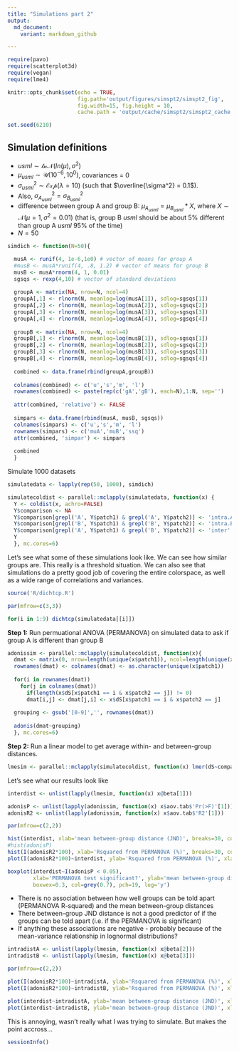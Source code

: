```yaml
---
title: "Simulations part 2"
output:
  md_document:
    variant: markdown_github

---
```


```r
require(pavo)
require(scatterplot3d)
require(vegan)
require(lme4)

knitr::opts_chunk$set(echo = TRUE, 
                      fig.path='output/figures/simspt2/simspt2_fig', 
                      fig.width=15, fig.height = 10,
                      cache.path = 'output/cache/simspt2/simspt2_cache')

set.seed(6210)
```

## Simulation definitions

- $usml \sim \mathcal{lnN}(ln(\mu), \sigma^2)$
- $\mu_{usml} \sim \mathcal{U}(10^{-6},10^0)$, covariances = 0
- $\sigma^2_{usml} \sim \mathcal{Exp}(\lambda = 10)$ (such that $\overline{\sigma^2} = 0.1$).
- Also, $\sigma^2_{A_{usml}} = \sigma^2_{B_{usml}}$
- difference between group A and group B: $\mu_{A_{usml}} = \mu_{B_{usml}}*X$, where $X \sim \mathcal{N}(\mu=1,\sigma^2=0.01)$ (that is, group B _usml_ should be about 5% different than group A _usml_ 95% of the time)
- $N = 50$

```r

simdich <- function(N=50){

  musA <- runif(4, 1e-6,1e0) # vector of means for group A
  #musB <- musA*runif(4, .8, 1.2) # vector of means for group B
  musB <- musA*rnorm(4, 1, 0.01)
  sgsqs <- rexp(4,10) # vector of standard deviations
  
  groupA <- matrix(NA, nrow=N, ncol=4)
  groupA[,1] <- rlnorm(N, meanlog=log(musA[1]), sdlog=sgsqs[1])
  groupA[,2] <- rlnorm(N, meanlog=log(musA[2]), sdlog=sgsqs[2])
  groupA[,3] <- rlnorm(N, meanlog=log(musA[3]), sdlog=sgsqs[3])
  groupA[,4] <- rlnorm(N, meanlog=log(musA[4]), sdlog=sgsqs[4])
  
  groupB <- matrix(NA, nrow=N, ncol=4)
  groupB[,1] <- rlnorm(N, meanlog=log(musB[1]), sdlog=sgsqs[1])
  groupB[,2] <- rlnorm(N, meanlog=log(musB[2]), sdlog=sgsqs[2])
  groupB[,3] <- rlnorm(N, meanlog=log(musB[3]), sdlog=sgsqs[3])
  groupB[,4] <- rlnorm(N, meanlog=log(musB[4]), sdlog=sgsqs[4])
  
  combined <- data.frame(rbind(groupA,groupB))
  
  colnames(combined) <- c('u','s','m', 'l')
  rownames(combined) <- paste(rep(c('gA','gB'), each=N),1:N, sep='')
  
  attr(combined, 'relative') <- FALSE
  
  simpars <- data.frame(rbind(musA, musB, sgsqs))
  colnames(simpars) <- c('u','s','m', 'l')
  rownames(simpars) <- c('muA','muB','ssq')
  attr(combined, 'simpar') <- simpars
  
  combined
  }

```

Simulate 1000 datasets

```r
simulatedata <- lapply(rep(50, 1000), simdich)

simulatecoldist <- parallel::mclapply(simulatedata, function(x) {
  Y <- coldist(x, achro=FALSE)
  Y$comparison <- NA
  Y$comparison[grepl('A', Y$patch1) & grepl('A', Y$patch2)] <- 'intra.A'
  Y$comparison[grepl('B', Y$patch1) & grepl('B', Y$patch2)] <- 'intra.B'
  Y$comparison[grepl('A', Y$patch1) & grepl('B', Y$patch2)] <- 'inter'
  Y
  }, mc.cores=6)
```


Let's see what some of these simulations look like. We can see how similar groups are. This really is a threshold situation. We can also see that simulations do a pretty good job of covering the entire colorspace, as well as a wide range of correlations and variances.

```r
source('R/dichtcp.R')

par(mfrow=c(3,3))

for(i in 1:9) dichtcp(simulatedata[[i]])
```

**Step 1:** Run permuational ANOVA (PERMANOVA) on simulated data to ask if group A is different than group B

```r
adonissim <- parallel::mclapply(simulatecoldist, function(x){
  dmat <- matrix(0, nrow=length(unique(x$patch1)), ncol=length(unique(x$patch1)))
  rownames(dmat) <- colnames(dmat) <- as.character(unique(x$patch1))
  
  for(i in rownames(dmat))
    for(j in colnames(dmat))
      if(length(x$dS[x$patch1 == i & x$patch2 == j]) != 0)
      dmat[i,j] <- dmat[j,i] <- x$dS[x$patch1 == i & x$patch2 == j]
  
  grouping <- gsub('[0-9]','', rownames(dmat))
  
  adonis(dmat~grouping)
  }, mc.cores=6)
```


**Step 2:** Run a linear model to get average within- and between-group distances.

```r

lmesim <- parallel::mclapply(simulatecoldist, function(x) lmer(dS~comparison - 1 + (1|patch1) + (1|patch2), data=x), mc.cores=6)

```

Let's see what our results look like

```r
interdist <- unlist(lapply(lmesim, function(x) x@beta[1]))

adonisP <- unlist(lapply(adonissim, function(x) x$aov.tab$'Pr(>F)'[1]))
adonisR2 <- unlist(lapply(adonissim, function(x) x$aov.tab$'R2'[1]))

par(mfrow=c(2,2))

hist(interdist, xlab='mean between-group distance (JND)', breaks=30, col=grey(0.7), main='')
#hist(adonisP)
hist(I(adonisR2*100), xlab='Rsquared from PERMANOVA (%)', breaks=30, col=grey(0.7), main='')
plot(I(adonisR2*100)~interdist, ylab='Rsquared from PERMANOVA (%)', xlab='mean between-group distance (JND)', log='xy', pch=19, col=rgb(0,0,0,0.4))

boxplot(interdist~I(adonisP < 0.05), 
        xlab='PERMANOVA test significant?', ylab='mean between-group distance (JND)', 
        boxwex=0.3, col=grey(0.7), pch=19, log='y')
```

- There is no association between how well groups can be told apart (PERMANOVA R-squared) and the mean between-group distances
- There between-group JND distance is not a good predictor of if the groups can be told apart (i.e. if the PERMANOVA is significant)
- If anything these associations are negative - probably because of the mean-variance relationship in lognormal distributions?

```r
intradistA <- unlist(lapply(lmesim, function(x) x@beta[2]))
intradistB <- unlist(lapply(lmesim, function(x) x@beta[3]))

par(mfrow=c(2,2))

plot(I(adonisR2*100)~intradistA, ylab='Rsquared from PERMANOVA (%)', xlab='mean within-group A distance (JND)', log='xy', pch=19, col=rgb(0,0,0,0.4))
plot(I(adonisR2*100)~intradistB, ylab='Rsquared from PERMANOVA (%)', xlab='mean within-group B distance (JND)', log='xy', pch=19, col=rgb(0,0,0,0.4))

plot(interdist~intradistA, ylab='mean between-group distance (JND)', xlab='mean within-group A distance (JND)', log='xy', pch=19, col=rgb(0,0,0,0.4))
plot(interdist~intradistB, ylab='mean between-group distance (JND)', xlab='mean within-group B distance (JND)', log='xy', pch=19, col=rgb(0,0,0,0.4))
```

This is annoying, wasn't really what I was trying to simulate. But makes the point accross... 


```r
sessionInfo()
```
